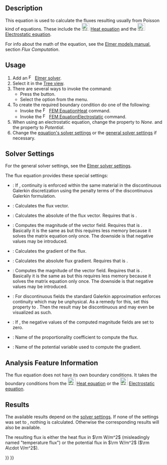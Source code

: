 <languages/>

{{Docnav
|[[FEM_EquationFlow|Flow equation]]
|[[FEM_EquationHeat|Heat equation]]
|[[FEM_Workbench|FEM]]
|IconL=FEM_EquationFlow.svg
|IconR=FEM_EquationHeat.svg
|IconC=Workbench_FEM.svg
}}

{{GuiCommand
|Name=FEM EquationFlux
|MenuLocation=Solve → Flux equation
|Workbenches=[[FEM_Workbench|FEM]]
|Version=0.17
|SeeAlso=
}}

==Description==

This equation is used to calculate the fluxes resulting usually from Poisson kind of equations. These include the [[Image:FEM_EquationHeat.svg|24px]] [[FEM_EquationHeat|Heat equation]] and the [[Image:FEM_EquationElectrostatic.svg|24px]] [[FEM_EquationElectrostatic|Electrostatic equation]].

For info about the math of the equation, see the [https://www.elmerfem.org/blog/documentation/ Elmer models manual], section ''Flux Computation''.

==Usage==

# Add an [[Image:FEM_SolverElmer.svg|16px|link=FEM_SolverElmer#Equations]] [[FEM_SolverElmer#Equations|Elmer solver]].
# Select it in the [[Tree_view|Tree view]].
# There are several ways to invoke the command:
#* Press the {{Button|[[Image:FEM_EquationFlux.svg|16px]] [[FEM_EquationFlux|Flux equation]]}} button.
#* Select the {{MenuCommand|Solve → [[Image:FEM_EquationFlux.svg|16px]] Flux equation}} option from the menu.
# To create the required boundary condition do one of the following:
#* Invoke the [[Image:FEM_EquationHeat.svg|16px|link=FEM_EquationHeat]] [[FEM_EquationHeat|FEM EquationHeat]] command.
#* Invoke the [[Image:FEM_EquationElectrostatic.svg|16px|link=FEM_EquationElectrostatic]] [[FEM_EquationElectrostatic|FEM EquationElectrostatic]] command.
# When using an electrostatic equation, change the property {{PropertyData|Flux Coefficient}} to ''None''. and the property {{PropertyData|Flux Variable}} to ''Potential''.
# Change the [[#Solver_Settings|equation's solver settings]] or the [[FEM_SolverElmer_SolverSettings|general solver settings]] if necessary.

==Solver Settings==

For the general solver settings, see the [[FEM_SolverElmer_SolverSettings|Elmer solver settings]].

The flux equation provides these special settings:
* {{PropertyData|Average Within Materials}}: If {{TRUE}}, continuity is enforced within the same material in the discontinuous Galerkin discretization using the penalty terms of the discontinuous Galerkin formulation.
* {{PropertyData|Calculate Flux}}: Calculates the flux vector.
* {{PropertyData|Calculate Flux Abs}}: Calculates the absolute of the flux vector. Requires that {{PropertyData|Calculate Flux}} is {{TRUE}}.
* {{PropertyData|Calculate Flux Magnitude}}:  Computes the magnitude of the vector field. Requires that {{PropertyData|Calculate Flux}} is {{TRUE}}.</br>Basically it is the same as {{PropertyData|Calculate Flux Abs}} but this requires less memory because it solves the matrix equation only once. The downside is that negative values may be introduced.
* {{PropertyData|Calculate Grad}}: Calculates the gradient of the flux.
* {{PropertyData|Calculate Grad Abs}}: Calculates the absolute flux gradient. Requires that {{PropertyData|Calculate Grad}} is {{TRUE}}.
* {{PropertyData|Calculate Grad Magnitude}}: Computes the magnitude of the vector field. Requires that {{PropertyData|Calculate Grad}} is {{TRUE}}.</br>Basically it is the same as {{PropertyData|Calculate Grad Abs}} but this requires less memory because it solves the matrix equation only once. The downside is that negative values may be introduced.
* {{PropertyData|Discontinuous Galerkin}}: For discontinuous fields the standard Galerkin approximation enforces continuity which may be unphysical. As a remedy for this, set this property to {{TRUE}}. Then the result may be discontinuous and may even be visualized as such.
* {{PropertyData|Enforce Positive Magnitude}}: If {{TRUE}}, the negative values of the computed magnitude fields are set to zero.
* {{PropertyData|Flux Coefficient}}: Name of the proportionality coefficient to compute the flux.
* {{PropertyData|Flux Variable}}: Name of the potential variable used to compute the gradient.

==Analysis Feature Information==

The flux equation does not have its own boundary conditions. It takes the boundary conditions from the [[Image:FEM_EquationHeat.svg|24px]] [[FEM_EquationHeat|Heat equation]] or the [[Image:FEM_EquationElectrostatic.svg|24px]] [[FEM_EquationElectrostatic|Electrostatic equation]].

==Results==

The available results depend on the [[#Solver_Settings|solver settings]]. If none of the {{PropertyData|Calculate *}} settings was set to {{TRUE}}, nothing is calculated. Otherwise the corresponding results will also be available. 

The resulting flux is either the heat flux in <math>\rm W/m^2</math> (misleadingly named "temperature flux") or the potential flux in <math>\rm W/m^2</math> (<math>\rm A\cdot V/m^2</math>).


{{Docnav
|[[FEM_EquationFlow|Flow equation]]
|[[FEM_EquationHeat|Heat equation]]
|[[FEM_Workbench|FEM]]
|IconL=FEM_EquationFlow.svg
|IconR=FEM_EquationHeat.svg
|IconC=Workbench_FEM.svg
}}

{{FEM Tools navi{{#translation:}}}}
{{Userdocnavi{{#translation:}}}}